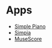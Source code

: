 # Apps

* [Simple Piano](https://www.hellosimply.com/simply-piano)
* [Simpia](https://apps.apple.com/vn/app/simpia-learn-piano-fast/id6444191617)
* [MuseScore](https://musescore.com/)